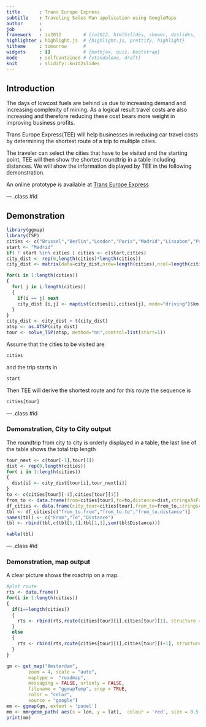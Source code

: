 ```yaml
---
title       : Trans Europe Express
subtitle    : Traveling Sales Man application using GoogleMaps
author      : 
job         : 
framework   : io2012        # {io2012, html5slides, shower, dzslides, ...}
highlighter : highlight.js  # {highlight.js, prettify, highlight}
hitheme     : tomorrow      # 
widgets     : []            # {mathjax, quiz, bootstrap}
mode        : selfcontained # {standalone, draft}
knit        : slidify::knit2slides
---
```


## Introduction

The days of lowcost fuels are behind us due to increasing demand and increasing complexity of mining. As a logical result travel costs are also increasing and therefore reducing these cost bears more weight in improving business profits.

Trans Europe Express(TEE) will help businesses in reducing car travel costs by determining the shortest route of a trip to multiple cities.

The traveler can select the cities that have to be visited and the starting point, TEE will then show the shortest roundtrip in a table including distances. We will show the information displayed by TEE in the following demonstration.

An online prototype is available at [Trans Europe Express](https://siggy4711.shinyapps.io/project/)

--- .class #id 

## Demonstration
```r
library(ggmap)
library(TSP)
cities <- c("Brussel","Berlin","London","Paris","Madrid","Lissabon","Prague")
start <- "Madrid"
if( ! start %in% cities ) cities <- c(start,cities)
city_dist <- rep(0,length(cities)*length(cities))
city_dist <- matrix(data=city_dist,nrow=length(cities),ncol=length(cities))

for(i in 1:length(cities))
{
  for( j in i:length(cities))
  {
    if(i == j) next
    city_dist [i,j] <- mapdist(cities[i],cities[j], mode="driving")$km
  }
}
city_dist <- city_dist + t(city_dist)
atsp <- as.ATSP(city_dist)
tour <- solve_TSP(atsp, method="nn",control=list(start=1))
```
Assume that the cities to be visited are
```r
cities
```
and the trip starts in 
```r
start
```
Then TEE will derive the shortest route and for this route the sequence is
```r
cities[tour]
```


--- .class #id 

### Demonstration, City to City output
The roundtrip from city to city is orderly displayed in a table, the last line of the table shows the total trip length
```r
tour_next <- c(tour[-1],tour[1])
dist <- rep(0,length(cities))
for( i in 1:length(cities))
{
  dist[i] <- city_dist[tour[i],tour_next[i]]
}
to <- c(cities[tour][-1],cities[tour][1])
from_to <- data.frame(from=cities[tour],to=to,distance=dist,stringsAsFactors = FALSE)
df_cities <- data.frame(city_tour=cities[tour],from_to=from_to,stringsAsFactors = FALSE)
tbl <- df_cities[c("from_to.from","from_to.to","from_to.distance")]
names(tbl) <- c("From","To","Distance")
tbl <- rbind(tbl,c(tbl[1,1],tbl[1,1],sum(tbl$Distance)))
```

```r
kable(tbl)
```

--- .class #id 

### Demonstration, map output
A clear picture shows the roadtrip on a map.
```r
#plot route
rts <- data.frame()
for(i in 1:length(cities))
{
  if(i==length(cities))
  {
    rts <- rbind(rts,route(cities[tour][i],cities[tour][1], structure = 'route'))
  }
  else
  {
    rts <- rbind(rts,route(cities[tour][i],cities[tour][i+1], structure = 'route'))
  }
}

gm <- get_map("Amsterdam",
        zoom = 4, scale = "auto",
        maptype =  "roadmap",
        messaging = FALSE, urlonly = FALSE,
        filename = "ggmapTemp", crop = TRUE,
        color = "color",
        source = "google")
mm <- ggmap(gm, extent = 'panel')
mm <- mm+geom_path( aes(x = lon, y = lat),  colour = 'red', size = 0.5,  data = rts)
print(mm)


```









